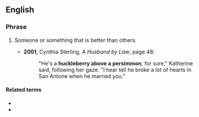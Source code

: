 ==English==

===Phrase===
{{head|en|phrase}}

# {{lb|en|US|idiomatic}} Someone or something that is better than others.
#* '''2001''', Cynthia Sterling, ''A Husband by Law'', page 48:
#*: "He's a '''huckleberry above a persimmon''', for sure," Katherine said, following her gaze. "I hear tell he broke a lot of hearts in San Antone when he married you."

====Related terms====
* {{l|en|above one's huckleberry}}
* {{l|en|huckleberry above one's persimmon}}
